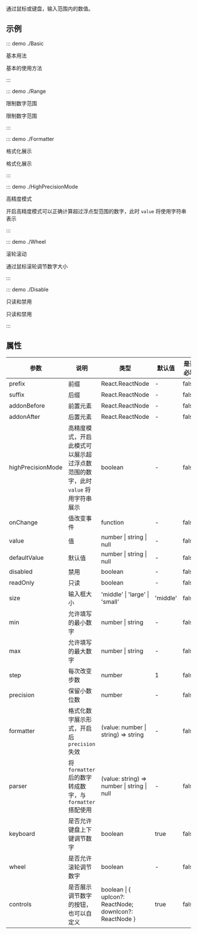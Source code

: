 通过鼠标或键盘，输入范围内的数值。

## 示例

::: demo ./Basic

基本用法

基本的使用方法

:::

::: demo ./Range

限制数字范围

限制数字范围

:::

::: demo ./Formatter

格式化展示

格式化展示

:::

::: demo ./HighPrecisionMode

高精度模式

开启高精度模式可以正确计算超过浮点型范围的数字，此时 `value` 将使用字符串表示

:::

::: demo ./Wheel

滚轮滚动

通过鼠标滚轮调节数字大小

:::

::: demo ./Disable

只读和禁用

只读和禁用

:::

## 属性

| 参数 | 说明 | 类型 | 默认值 | 是否必填 |
| --- | --- | --- | --- | --- |
| prefix | 前缀 | React.ReactNode | - | false |
| suffix | 后缀 | React.ReactNode | - | false |
| addonBefore | 前置元素 | React.ReactNode | - | false |
| addonAfter | 后置元素 | React.ReactNode | - | false |
| highPrecisionMode | 高精度模式，开启此模式可以展示超过浮点数范围的数字，此时 `value` 将用字符串展示 | boolean | - | false |
| onChange | 值改变事件 | function | - | false |
| value | 值 | number \| string \| null | - | false |
| defaultValue | 默认值 | number \| string \| null | - | false |
| disabled | 禁用 | boolean | - | false |
| readOnly | 只读 | boolean | - | false |
| size | 输入框大小 | 'middle' \| 'large' \| 'small' | 'middle' | false |
| min | 允许填写的最小数字 | number \| string | - | false |
| max | 允许填写的最大数字 | number \| string | - | false |
| step | 每次改变步数 | number | 1 | false |
| precision | 保留小数位数 | number | - | false |
| formatter | 格式化数字展示形式，开启后 `precision` 失效 | (value: number \| string) => string | - | false |
| parser | 将 `formatter` 后的数字转成数字，与 `formatter` 搭配使用 | (value: string) => number \| string \| null | - | false |
| keyboard | 是否允许键盘上下键调节数字 | boolean | true | false |
| wheel | 是否允许滚轮调节数字 | boolean | - | false |
| controls | 是否展示调节数字的按钮，也可以自定义 | boolean \| \{ upIcon?: ReactNode; downIcon?: ReactNode \} | true | false |
